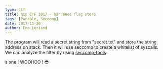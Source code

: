 ```yaml
---
type: ctf
title: hxp CTF 2017 - hardened flag store 
tags: [Pwnable, Seccomp]
date: 2017-11-20
author: Eno Leriand
---
```


The program will read a secret string from "secret.txt" and store the string address on stack. Then it will use seccomp to create a whitelist of syscalls. We can analyze the filter by using [seccomp-tools](https://github.com/david942j/seccomp-tools):  

s one ! WOOHOO ! 😎
